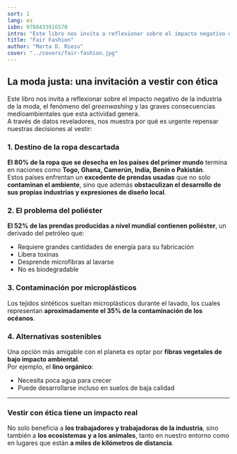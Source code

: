 ```yaml
---
sort: 1
lang: es
isbn: 9788433916570
intro: "Este libro nos invita a reflexionar sobre el impacto negativo de la industria de la moda, el fenómeno del _greenwashing_ y las graves consecuencias medioambientales que esta actividad genera. A través de datos reveladores..."
title: "Fair Fashion"
author: "Marta D. Riezu"
cover: "../covers/fair-fashion.jpg"
---
```


## La moda justa: una invitación a vestir con ética

Este libro nos invita a reflexionar sobre el impacto negativo de la industria de la moda, el fenómeno del _greenwashing_ y las graves consecuencias medioambientales que esta actividad genera.  
A través de datos reveladores, nos muestra por qué es urgente repensar nuestras decisiones al vestir:

### 1. Destino de la ropa descartada

**El 80% de la ropa que se desecha en los países del primer mundo** termina en naciones como **Togo, Ghana, Camerún, India, Benín o Pakistán**.  
Estos países enfrentan un **excedente de prendas usadas** que no solo **contaminan el ambiente**, sino que además **obstaculizan el desarrollo de sus propias industrias y expresiones de diseño local**.

### 2. El problema del poliéster

**El 52% de las prendas producidas a nivel mundial contienen poliéster**, un derivado del petróleo que:

- Requiere grandes cantidades de energía para su fabricación
- Libera toxinas
- Desprende microfibras al lavarse
- No es biodegradable

### 3. Contaminación por microplásticos

Los tejidos sintéticos sueltan microplásticos durante el lavado, los cuales representan **aproximadamente el 35% de la contaminación de los océanos**.

### 4. Alternativas sostenibles

Una opción más amigable con el planeta es optar por **fibras vegetales de bajo impacto ambiental**.  
Por ejemplo, el **lino orgánico**:

- Necesita poca agua para crecer
- Puede desarrollarse incluso en suelos de baja calidad

---

### Vestir con ética tiene un impacto real

No solo beneficia a **los trabajadores y trabajadoras de la industria**, sino también a **los ecosistemas y a los animales**, tanto en nuestro entorno como en lugares que están **a miles de kilómetros de distancia**.

